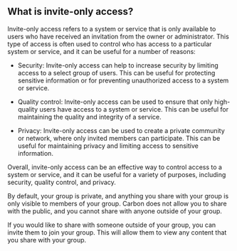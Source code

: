 
<Layout title="Invite-only access">

## What is invite-only access?

Invite-only access refers to a system or service that is only available to users who have received an invitation from the owner or administrator. This type of access is often used to control who has access to a particular system or service, and it can be useful for a number of reasons:

- Security: Invite-only access can help to increase security by limiting access to a select group of users. This can be useful for protecting sensitive information or for preventing unauthorized access to a system or service.

- Quality control: Invite-only access can be used to ensure that only high-quality users have access to a system or service. This can be useful for maintaining the quality and integrity of a service.

- Privacy: Invite-only access can be used to create a private community or network, where only invited members can participate. This can be useful for maintaining privacy and limiting access to sensitive information.

Overall, invite-only access can be an effective way to control access to a system or service, and it can be useful for a variety of purposes, including security, quality control, and privacy.

By default, your group is private, and anything you share with your group is only visible to members of your group. Carbon does not allow you to share with the public, and you cannot share with anyone outside of your group.

If you would like to share with someone outside of your group, you can invite them to join your group. This will allow them to view any content that you share with your group.

</Layout>
